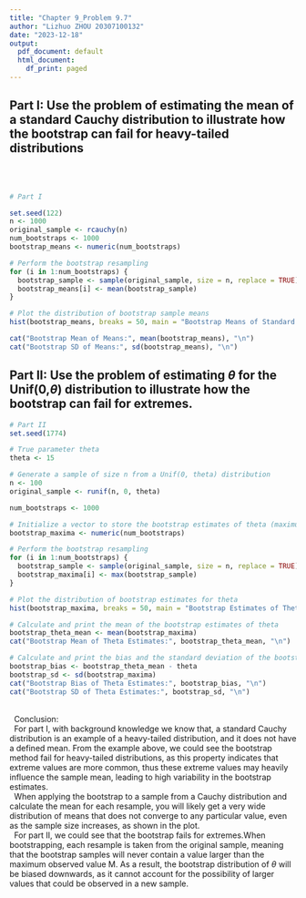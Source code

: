 ```yaml
---
title: "Chapter 9_Problem 9.7"
author: "Lizhuo ZHOU 20307100132"
date: "2023-12-18"
output:
  pdf_document: default
  html_document:
    df_print: paged
---
```


## Part I: Use the problem of estimating the mean of a standard Cauchy distribution to illustrate how the bootstrap can fail for heavy-tailed distributions

\
\ \ 

```r
# Part I

set.seed(122)
n <- 1000
original_sample <- rcauchy(n)
num_bootstraps <- 1000
bootstrap_means <- numeric(num_bootstraps)

# Perform the bootstrap resampling
for (i in 1:num_bootstraps) {
  bootstrap_sample <- sample(original_sample, size = n, replace = TRUE)
  bootstrap_means[i] <- mean(bootstrap_sample)
}

# Plot the distribution of bootstrap sample means
hist(bootstrap_means, breaks = 50, main = "Bootstrap Means of Standard Cauchy Samples", xlab = "Mean")

cat("Bootstrap Mean of Means:", mean(bootstrap_means), "\n")
cat("Bootstrap SD of Means:", sd(bootstrap_means), "\n")

```

## Part II: Use the problem of estimating $\theta$ for the Unif(0,$\theta$) distribution to illustrate how the bootstrap can fail for extremes.

```r
# Part II
set.seed(1774)

# True parameter theta
theta <- 15

# Generate a sample of size n from a Unif(0, theta) distribution
n <- 100
original_sample <- runif(n, 0, theta)

num_bootstraps <- 1000

# Initialize a vector to store the bootstrap estimates of theta (maximum values)
bootstrap_maxima <- numeric(num_bootstraps)

# Perform the bootstrap resampling
for (i in 1:num_bootstraps) {
  bootstrap_sample <- sample(original_sample, size = n, replace = TRUE)
  bootstrap_maxima[i] <- max(bootstrap_sample)
}

# Plot the distribution of bootstrap estimates for theta
hist(bootstrap_maxima, breaks = 50, main = "Bootstrap Estimates of Theta", xlab = "Estimated Theta")

# Calculate and print the mean of the bootstrap estimates of theta
bootstrap_theta_mean <- mean(bootstrap_maxima)
cat("Bootstrap Mean of Theta Estimates:", bootstrap_theta_mean, "\n")

# Calculate and print the bias and the standard deviation of the bootstrap estimates
bootstrap_bias <- bootstrap_theta_mean - theta
bootstrap_sd <- sd(bootstrap_maxima)
cat("Bootstrap Bias of Theta Estimates:", bootstrap_bias, "\n")
cat("Bootstrap SD of Theta Estimates:", bootstrap_sd, "\n")


```
\
\ \ Conclusion:
\
\ \ For part I, with background knowledge we know that, a standard Cauchy distribution is an example of a heavy-tailed distribution, and it does not have a defined mean. From the example above, we could see the bootstrap method fail for heavy-tailed distributions, as this property indicates that extreme values are more common, thus these extreme values may heavily influence the sample mean, leading to high variability in the bootstrap estimates.
\
\ \ When applying the bootstrap to a sample from a Cauchy distribution and calculate the mean for each resample, you will likely get a very wide distribution of means that does not converge to any particular value, even as the sample size increases, as shown in the plot.
\
\ \ For part II, we could see that the bootstrap fails for extremes.When bootstrapping, each resample is taken from the original sample, meaning that the bootstrap samples will never contain a value larger than the maximum observed value M. As a result, the bootstrap distribution of $\theta$ will be biased downwards, as it cannot account for the possibility of larger values that could be observed in a new sample.

